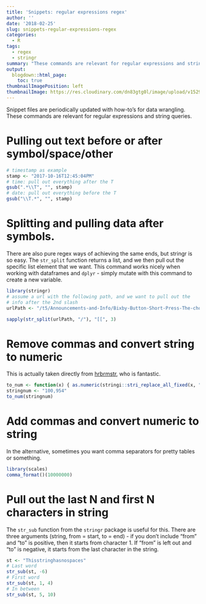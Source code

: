 ```yaml
---
title: 'Snippets: regular expressions regex'
author: ''
date: '2018-02-25'
slug: snippets-regular-expressions-regex
categories:
  - R
tags:
  - regex
  - stringr
summary: "These commands are relevant for regular expressions and string queries."
output:
  blogdown::html_page:
    toc: true
thumbnailImagePosition: left
thumbnailImage: https://res.cloudinary.com/dn83gtg0l/image/upload/v1529964813/dots.jpg
---
```


Snippet files are periodically updated with how-to’s for data wrangling. These commands are relevant for regular expressions and string queries. 

# Pulling out text before or after symbol/space/other
```r
# timestamp as example 
stamp <- "2017-10-16T12:45:04PM"
# time: pull out everything after the T
gsub(".*\\T", "", stamp) 
# date: pull out everything before the T
gsub("\\T.*", "", stamp) 
```

# Splitting and pulling data after symbols. 

There are also pure regex ways of achieving the same ends, but stringr is so easy. The `str_split` function returns a list, and we then pull out the specific list element that we want. This command works nicely when working with dataframes and `dplyr` - simply mutate with this command to create a new variable. 
```r
library(stringr)
# assume a url with the following path, and we want to pull out the 
# info after the 2nd slash
urlPath <- "/t5/Announcements-and-Info/Bixby-Button-Short-Press-The-choice-is-yours/m-p/168685/highlight/true#M210"

sapply(str_split(urlPath, "/"), "[[", 3)
```

# Remove commas and convert string to numeric

This is actually taken directly from [hrbrmstr](https://rud.is/b/2017/11/02/yet-another-power-outages-post-full-tidyverse-edition/){target="_blank"}, who is fantastic. 
```r
to_num <- function(x) { as.numeric(stringi::stri_replace_all_fixed(x, ",", "")) }
stringnum <- "100,954"
to_num(stringnum)
```

# Add commas and convert numeric to string

In the alternative, sometimes you want comma separators for pretty tables or something. 

```r
library(scales)    
comma_format()(10000000)
```

# Pull out the last N and first N characters in string

The ```str_sub``` function from the ```stringr``` package is useful for this. There are three arguments (string, from = start, to = end) - if you don't include "from" and "to" is positive, then it starts from character 1. If "from" is left out and "to" is negative, it starts from the last character in the string. 
```r
st <- "Thisstringhasnospaces"
# Last word
str_sub(st, -6)
# First word  
str_sub(st, 1, 4)
# In between
str_sub(st, 5, 10)
```